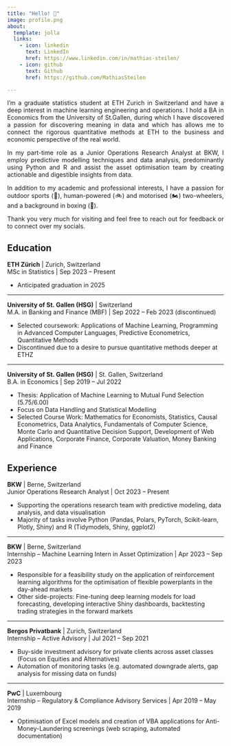 ```yaml
---
title: "Hello! 👋"
image: profile.png
about:
  template: jolla
  links:
    - icon: linkedin
      text: LinkedIn
      href: https://www.linkedin.com/in/mathias-steilen/
    - icon: github
      text: Github
      href: https://github.com/MathiasSteilen

---
```


<div style="text-align: justify"> 
         
I'm a graduate statistics student at ETH Zurich in Switzerland and have a deep interest in machine learning engineering and operations. I hold a BA in Economics from the University of St.Gallen, during which I have discovered a passion for discovering meaning in data and which has allows me to connect the rigorous quantitative methods at ETH to the business and economic perspective of the real world.

In my part-time role as a Junior Operations Research Analyst at BKW, I employ predictive modelling techniques and data analysis, predominantly using Python and R and assist the asset optimisation team by creating actionable and digestible insights from data.

In addition to my academic and professional interests, I have a passion for outdoor sports (🏃), human-powered (🚲) and motorised (🏍️) two-wheelers, and a background in boxing (🥊).

Thank you very much for visiting and feel free to reach out for feedback or to connect over my socials.

</div>

## Education

<div style="text-align: left"> 

**ETH Zürich** | Zurich, Switzerland  
MSc in Statistics | Sep 2023 – Present  

- Anticipated graduation in 2025

***

**University of St. Gallen (HSG)** | Switzerland  
M.A. in Banking and Finance (MBF) | Sep 2022 – Feb 2023 (discontinued)  

- Selected coursework: Applications of Machine Learning, Programming in Advanced Computer Languages, Predictive Econometrics, Quantitative Methods
- Discontinued due to a desire to pursue quantitative methods deeper at ETHZ

***

**University of St. Gallen (HSG)** | St. Gallen, Switzerland  
B.A. in Economics | Sep 2019 – Jul 2022

- Thesis: Application of Machine Learning to Mutual Fund Selection (5.75/6.00)
- Focus on Data Handling and Statistical Modelling
- Selected Course Work: Mathematics for Economists, Statistics, Causal Econometrics, Data Analytics, Fundamentals of Computer Science, Monte Carlo and Quantitative Decision Support, Development of Web Applications, Corporate Finance, Corporate Valuation, Money Banking and Finance

</div>

## Experience

<div style="text-align: left"> 

**BKW** | Berne, Switzerland  
Junior Operations Research Analyst | Oct 2023 – Present

- Supporting the operations research team with predictive modeling, data analysis, and data visualisation
- Majority of tasks involve Python (Pandas, Polars, PyTorch, Scikit-learn, Plotly, Shiny) and R (Tidymodels, Shiny, ggplot2)

***

**BKW** | Berne, Switzerland  
Internship – Machine Learning Intern in Asset Optimization | Apr 2023 – Sep 2023

- Responsible for a feasibility study on the application of reinforcement learning algorithms for the optimisation of flexible powerplants in the day-ahead markets
- Other side-projects: Fine-tuning deep learning models for load forecasting, developing interactive Shiny dashboards, backtesting trading strategies in the forward markets

***

**Bergos Privatbank** | Zurich, Switzerland  
Internship – Active Advisory | Jul 2021 – Sep 2021

- Buy-side investment advisory for private clients across asset classes (Focus on Equities and Alternatives)
- Automation of monitoring tasks (e.g. automated downgrade alerts, gap analysis for missing data on funds)

***

**PwC** | Luxembourg  
Internship – Regulatory & Compliance Advisory Services | Apr 2019 – May 2019

- Optimisation of Excel models and creation of VBA applications for Anti-Money-Laundering screenings (web scraping, automated documentation)

</div>